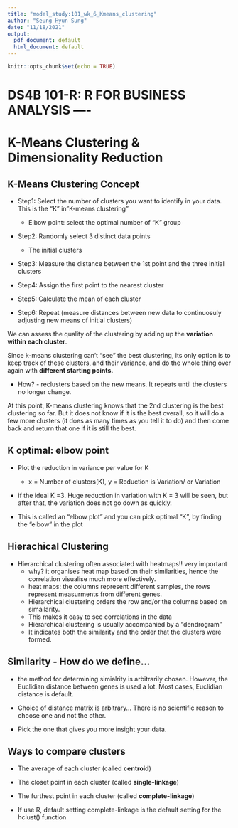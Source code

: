 ```yaml
---
title: "model_study:101_wk_6_Kmeans_clustering"
author: "Seung Hyun Sung"
date: "11/18/2021"
output:
  pdf_document: default
  html_document: default
---
```


```r
knitr::opts_chunk$set(echo = TRUE)
```

# DS4B 101-R: R FOR BUSINESS ANALYSIS ----
# K-Means Clustering & Dimensionality Reduction 


## K-Means Clustering Concept 

* Step1: Select the number of clusters you want to identify in your data. This is the "K" in"K-means clustering"
    + Elbow point: select the optimal number of "K" group 

* Step2: Randomly select 3 distinct data points
    + The initial clusters 
    
* Step3: Measure the distance between the 1st point and the three initial clusters 

* Step4: Assign the first point to the nearest cluster 

* Step5: Calculate the mean of each cluster 

* Step6: Repeat (measure distances between new data to continuosuly adjusting new means of initial clusters)

We can assess the quality of the clustering by adding up the __variation within each cluster__. 

Since k-means clustering can't "see" the best clustering, its only option is to keep track of these clusters, and their variance, and do the whole thing over again with __different starting points.__ 

* How? - reclusters based on the new means. It repeats until the clusters no longer change. 

At this point, K-means clustering knows that the 2nd clustering is the best clustering so far. But it does not know if it is the best overall, so it will do a few more clusters (it does as many times as you tell it to do) and then come back and return that one if it is still the best. 


## K optimal: elbow point 

* Plot the reduction in variance per value for K
    + x = Number of clusters(K), y = Reduction is Variation/ or Variation 

* if the ideal K =3. Huge reduction in variation with K = 3 will be seen, but after that, the variation does not go down as quickly. 

* This is called an "elbow plot" and you can pick optimal "K", by finding the "elbow" in the plot 

## Hierachical Clustering 

* Hierarchical clustering often associated with heatmaps!! very important 
    + why? it organises heat map based on their similarities, hence the correlation visualise much more effectively. 
    + heat maps: the columns represent different samples, the rows represent measurments from different genes. 
    + Hierarchical clustering orders the row and/or the columns based on simailarity. 
    + This makes it easy to see correlations in the data 
    + Hierarchical clustering is usually accompanied by a "dendrogram" 
    + It indicates both the similarity and the order that the clusters were formed. 
    
## Similarity - How do we define...

* the method for determining simialrity is arbitrarily chosen. However, the Euclidian distance between genes is used a lot. Most cases, Euclidian distance is default. 

* Choice of distance matrix is arbitrary... There is no scientific reason to choose one and not the other. 

* Pick the one that gives you more insight your data. 


## Ways to compare clusters 

* The average of each cluster (called __centroid__)

* The closet point in each cluster (called __single-linkage__)

* The furthest point in each cluster (called __complete-linkage__)

* If use R, default setting complete-linkage is the default setting for the hclust() function 


